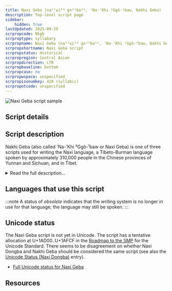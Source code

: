 ```yaml
---
title: Naxi Geba (na²¹ɕi³³ gʌ²¹ba²¹, 'Na-'Khi ²Ggŏ-¹baw, Nakhi Geba)
description: Top-level script page
sidebar:
    hidden: true
lastUpdated: 2025-09-29
scrpropcode: Nkgb
scrproptype: syllabary
scrpropname: Naxi Geba (na²¹ɕi³³ gʌ²¹ba²¹, 'Na-'Khi ²Ggŏ-¹baw, Nakhi Geba)
scrpropshortname: Naxi Geba script
scrpropstatus: Historical
scrpropregion: Central Asian
scrpropdirection: LTR
scrpropbaseline: bottom
scrpropcase: no
scrpropwspace: unspecified
scrpropisonumkey: 420 (syllabic)
scrpropotcode: unspecified
---
```



![Naxi Geba script sample](../images/nkgb-sample.jpg "Naxi Geba script sample")

## Script details

<ScriptDetails />

## Script description

Nakhi Geba (also called 'Na-'Khi ²Ggŏ-¹baw or Naxi Geba) is one of three scripts used for writing the Naxi language, a Tibeto-Burman language spoken by approximately 310,000 people in the Chinese provinces of Yunnan and Sichuan, and in Tibet.

<details>
<summary>Read the full description...</summary>Naxi has also been written in the Latin and, more famously, the Dongba scripts.

Nakhi Geba is thought to have been developed around 1200-1250 AD but was never widely used; its primary use was the transcription of religious mantras. There are few remaining texts in the script, and little is known about it. It was a syllabary, and the shapes of the letters appear to have been variously based on Chinese and Dongba characters, with some original designs.
</details>

## Languages that use this script

:::note
A status of _obsolete_ indicates that the writing system is no longer in use for that language; the language may still be spoken.
:::

<WsList script='Nkgb' wsMax='5' />

## Unicode status

The Naxi Geba script is not yet in Unicode. The script has a tentative allocation at U+1AD00..U+1AFCF in the [Roadmap to the SMP](http://www.unicode.org/roadmaps/smp/) for the Unicode Standard. There seems to be disagreement on whether Naxi Dongba and Nakhi Geba should be considered the same script (see also the [Unicode Status (Naxi Dongba)](https://scriptsource.org/entry/lb7t8h9k6v) entry).

- [Full Unicode status for Naxi Geba](/scrlang/unicode/nkgb-unicode)



## Resources

<ScriptResources detailSummary='seemore' />

